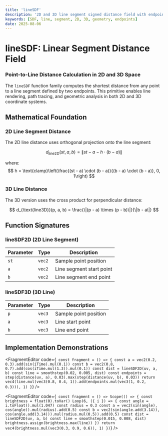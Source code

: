 ```yaml
---
title: 'lineSDF'
description: '2D and 3D line segment signed distance field with endpoint specification'
keywords: [SDF, line, segment, 2D, 3D, geometry, endpoints]
date: 2025-08-06
---
```



# lineSDF: Linear Segment Distance Field

### Point-to-Line Distance Calculation in 2D and 3D Space

The `lineSDF` function family computes the shortest distance from any point to a line segment defined by two endpoints. This primitive enables line rendering, path tracing, and geometric analysis in both 2D and 3D coordinate systems.

## Mathematical Foundation

### 2D Line Segment Distance

The 2D line distance uses orthogonal projection onto the line segment:

$$
d_{\text{line2D}}(st, a, b) = \|st - a - h \cdot (b - a)\|
$$

where:
$$
h = \text{clamp}\left(\frac{(st - a) \cdot (b - a)}{(b - a) \cdot (b - a)}, 0, 1\right)
$$

### 3D Line Distance

The 3D version uses the cross product for perpendicular distance:

$$
d_{\text{line3D}}(p, a, b) = \frac{\|(p - a) \times (p - b)\|}{\|b - a\|}
$$

## Function Signatures

### lineSDF2D (2D Line Segment)
| Parameter | Type | Description |
|-----------|------|-------------|
| `st` | `vec2` | Sample point position |
| `a` | `vec2` | Line segment start point |
| `b` | `vec2` | Line segment end point |

### lineSDF3D (3D Line)
| Parameter | Type | Description |
|-----------|------|-------------|
| `p` | `vec3` | Sample point position |
| `a` | `vec3` | Line start point |
| `b` | `vec3` | Line end point |

## Implementation Demonstrations

<FragmentEditor
code={`
const fragment = () => {
        const a = vec2(0.2, 0.3).add(sin(iTime).mul(0.1))
        const b = vec2(0.8, 0.7).add(cos(iTime.mul(1.3)).mul(0.1))
        const dist = lineSDF2D(uv, a, b)
        const line = smoothstep(0.02, 0.005, dist)
        const endpoints = step(distance(uv, a), 0.03).max(step(distance(uv, b), 0.03))
        return vec4(line.mul(vec3(0.8, 0.4, 1)).add(endpoints.mul(vec3(1, 0.2, 0.3))), 1)
}`}
/>

<FragmentEditor
code={`
const fragment = () => Scope(() => {
        const brightness = float(0).toVar()
        Loop(6, ({ i }) => {
                const angle = i.toFloat().mul(1.047)
                const radius = 0.3
                const a = vec2(sin(angle), cos(angle)).mul(radius).add(0.5)
                const b = vec2(sin(angle.add(3.14)), cos(angle.add(3.14))).mul(radius.mul(0.5)).add(0.5)
                const dist = lineSDF2D(uv, a, b)
                const line = smoothstep(0.015, 0.008, dist)
                brightness.assign(brightness.max(line))
        })
        return vec4(brightness.mul(vec3(0.3, 0.9, 0.6)), 1)
})`}
/>